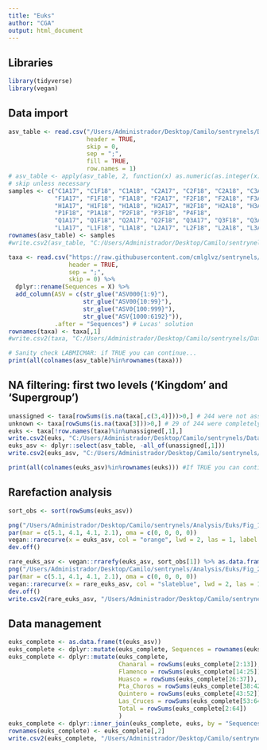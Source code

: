 ```yaml
---
title: "Euks"
author: "CGA"
output: html_document
---
```


## Libraries

```r
library(tidyverse)
library(vegan)
```

## Data import

```r
asv_table <- read.csv("/Users/Administrador/Desktop/Camilo/sentrynels/Data/DADA2/asv_table.csv", 
                      header = TRUE, 
                      skip = 0, 
                      sep = ";", 
                      fill = TRUE, 
                      row.names = 1)
# asv_table <- apply(asv_table, 2, function(x) as.numeric(as.integer(x))) %>% as.data.frame()
# skip unless necessary
samples <- c("C1A17", "C1F18", "C1A18", "C2A17", "C2F18", "C2A18", "C3A17", "C3F18", "C3A18", "C4A17", "C4F18", "C4A18", 
             "F1A17", "F1F18", "F1A18", "F2A17", "F2F18", "F2A18", "F3A17", "F3F18", "F3A18", "F4A17", "F4F18", "F4A18", 
             "H1A17", "H1F18", "H1A18", "H2A17", "H2F18", "H2A18", "H3A17", "H3F18", "H3A18", "H4A17", "H4F18", "H4A18", 
             "P1F18", "P1A18", "P2F18", "P3F18", "P4F18", 
             "Q1A17", "Q1F18", "Q2A17", "Q2F18", "Q3A17", "Q3F18", "Q3A18", "Q4A17", "Q4F18", "Q4A18", 
             "L1A17", "L1F18", "L1A18", "L2A17", "L2F18", "L2A18", "L3A17", "L3F18", "L3A18", "L4A17", "L4F18", "L4A18") #63
rownames(asv_table) <- samples
#write.csv2(asv_table, "C:/Users/Administrador/Desktop/Camilo/sentrynels/Data/Characterization/ASV_table.csv")

taxa <- read.csv("https://raw.githubusercontent.com/cmlglvz/sentrynels/main/Data/DADA2/assigned_taxa.csv", 
                 header = TRUE,
                 sep = ";", 
                 skip = 0) %>% 
  dplyr::rename(Sequences = X) %>% 
  add_column(ASV = c(str_glue("ASV000{1:9}"), 
                     str_glue("ASV00{10:99}"), 
                     str_glue("ASV0{100:999}"), 
                     str_glue("ASV{1000:6192}")), 
             .after = "Sequences") # Lucas' solution
rownames(taxa) <- taxa[,1]
#write.csv2(taxa, "C:/Users/Administrador/Desktop/Camilo/sentrynels/Data/Characterization/Taxa.csv")

# Sanity check LABMICMAR: if TRUE you can continue...
print(all(colnames(asv_table)%in%rownames(taxa)))
```

## NA filtering: first two levels ('Kingdom' and 'Supergroup')

```r
unassigned <- taxa[rowSums(is.na(taxa[,c(3,4)]))>0,] # 244 were not assigned at Kingdom and Supergroup levels
unknown <- taxa[rowSums(is.na(taxa[3]))>0,] # 29 of 244 were completely unclassified
euks <- taxa[!row.names(taxa)%in%unassigned[,1],]
write.csv2(euks, "C:/Users/Administrador/Desktop/Camilo/sentrynels/Data/Characterization/Eukaryotes_taxa.csv")
euks_asv <- dplyr::select(asv_table, -all_of(unassigned[,1]))
write.csv2(euks_asv, "C:/Users/Administrador/Desktop/Camilo/sentrynels/Data/Characterization/Eukaryotes_asv_tabla.csv")

print(all(colnames(euks_asv)%in%rownames(euks))) #If TRUE you can continue
```

## Rarefaction analysis

```r
sort_obs <- sort(rowSums(euks_asv))

png("/Users/Administrador/Desktop/Camilo/sentrynels/Analysis/Euks/Fig_1_Sequencing_saturation_eukaryotes_ASV.png")
par(mar = c(5.1, 4.1, 4.1, 2.1), oma = c(0, 0, 0, 0))
vegan::rarecurve(x = euks_asv, col = "orange", lwd = 2, las = 1, label = TRUE, step = 10, cex = 0.5)
dev.off()

rare_euks_asv <- vegan::rrarefy(euks_asv, sort_obs[1]) %>% as.data.frame()
png("/Users/Administrador/Desktop/Camilo/sentrynels/Analysis/Euks/Fig_2_Rarefacted_sequencing_saturation_eukaryotes_ASV.png")
par(mar = c(5.1, 4.1, 4.1, 2.1), oma = c(0, 0, 0, 0))
vegan::rarecurve(x = rare_euks_asv, col = "slateblue", lwd = 2, las = 1, label = TRUE, step = 10, cex = 0.5)
dev.off()
write.csv2(rare_euks_asv, "/Users/Administrador/Desktop/Camilo/sentrynels/Data/Characterization/Rarefacted_eukaryotes_asv_table.csv")
```

## Data management

```r
euks_complete <- as.data.frame(t(euks_asv))
euks_complete <- dplyr::mutate(euks_complete, Sequences = rownames(euks_complete), .before = "C1A17")
euks_complete <- dplyr::mutate(euks_complete, 
                               Chanaral = rowSums(euks_complete[2:13]), 
                               Flamenco = rowSums(euks_complete[14:25]), 
                               Huasco = rowSums(euks_complete[26:37]), 
                               Pta_Choros = rowSums(euks_complete[38:42]), 
                               Quintero = rowSums(euks_complete[43:52]), 
                               Las_Cruces = rowSums(euks_complete[53:64]), 
                               Total = rowSums(euks_complete[2:64])
                               )
euks_complete <- dplyr::inner_join(euks_complete, euks, by = "Sequences") %>% dplyr::relocate(ASV, .after = Sequences)
rownames(euks_complete) <- euks_complete[,2]
write.csv2(euks_complete, "/Users/Administrador/Desktop/Camilo/sentrynels/Data/Characterization/Eukaryotes_characterization.csv")
```

